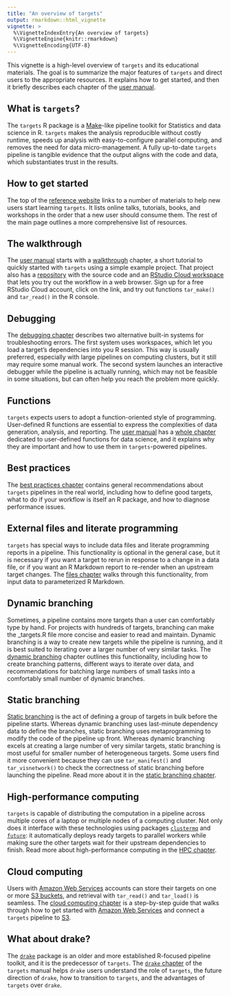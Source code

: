 ```yaml
---
title: "An overview of targets"
output: rmarkdown::html_vignette
vignette: >
  %\VignetteIndexEntry{An overview of targets}
  %\VignetteEngine{knitr::rmarkdown}
  %\VignetteEncoding{UTF-8}
---
```


This vignette is a high-level overview of `targets` and its educational materials. The goal is to summarize the major features of `targets` and direct users to the appropriate resources. It explains how to get started, and then it briefly describes each chapter of the [user manual](https://books.ropensci.org/targets/).

## What is `targets`?

The `targets` R package is a [Make](https://www.gnu.org/software/make/)-like pipeline toolkit for Statistics and data science in R. `targets` makes the analysis reproducible without costly runtime, speeds up analysis with easy-to-configure parallel computing, and removes the need for data micro-management. A fully up-to-date `targets` pipeline is tangible evidence that the output aligns with the code and data, which substantiates trust in the results.

## How to get started

The top of the [reference website](https://docs.ropensci.org/targets/) links to a number of materials to help new users start learning `targets`. It lists online talks, tutorials, books, and workshops in the order that a new user should consume them. The rest of the main page outlines a more comprehensive list of resources.

## The walkthrough

The [user manual](https://books.ropensci.org/targets/) starts with a  [walkthrough](https://books.ropensci.org/targets/walkthrough.html) chapter, a short tutorial to quickly started with `targets` using a simple example project. That project also has a [repository](https://github.com/wlandau/targets-minimal) with the source code and an [RStudio Cloud workspace](https://rstudio.cloud/project/1430691) that lets you try out the workflow in a web browser. Sign up for a free RStudio Cloud account, click on the link, and try out functions `tar_make()` and `tar_read()` in the R console.

## Debugging

The [debugging chapter](https://books.ropensci.org/targets/debugging.html) describes two alternative built-in systems for troubleshooting errors. The first system uses workspaces, which let you load a target's dependencies into you R session. This way is usually preferred, especially with large pipelines on computing clusters, but it still may require some manual work. The second system launches an interactive debugger while the pipeline is actually running, which may not be feasible in some situations, but can often help you reach the problem more quickly.

## Functions

`targets` expects users to adopt a function-oriented style of programming. User-defined R functions are essential to express the complexities of data generation, analysis, and reporting. The [user manual](https://books.ropensci.org/targets/) has a [whole chapter](https://books.ropensci.org/targets/functions.html) dedicated to user-defined functions for data science, and it explains why they are important and how to use them in `targets`-powered pipelines.

## Best practices

The [best practices chapter](https://books.ropensci.org/targets/practices.html) contains general recommendations about `targets` pipelines in the real world, including how to define good targets, what to do if your workflow is itself an R package, and how to diagnose performance issues.

## External files and literate programming

`targets` has special ways to include data files and literate programming reports in a pipeline. This functionality is optional in the general case, but it is necessary if you want a target to rerun in response to a change in a data file, or if you want an R Markdown report to re-render when an upstream target changes. The [files chapter](https://books.ropensci.org/targets/files.html) walks through this functionality, from input data to parameterized R Markdown.

## Dynamic branching

Sometimes, a pipeline contains more targets than a user can comfortably type by hand. For projects with hundreds of targets, branching can make the _targets.R file more concise and easier to read and maintain. Dynamic branching is a way to create new targets while the pipeline is running, and it is best suited to iterating over a larger number of very similar tasks. The [dynamic branching](https://books.ropensci.org/targets/dynamic.html) chapter outlines this functionality, including how to create branching patterns, different ways to iterate over data, and recommendations for batching large numbers of small tasks into a comfortably small number of dynamic branches.

## Static branching

[Static branching](https://books.ropensci.org/targets/static.html) is the act of defining a group of targets in bulk before the pipeline starts. Whereas dynamic branching uses last-minute dependency data to define the branches, static branching uses metaprogramming to modify the code of the pipeline up front. Whereas dynamic branching excels at creating a large number of very similar targets, static branching is most useful for smaller number of heterogeneous targets. Some users find it more convenient because they can use `tar_manifest()` and `tar_visnetwork()` to check the correctness of static branching before launching the pipeline. Read more about it in the [static branching chapter](https://books.ropensci.org/targets/static.html).

## High-performance computing

`targets` is capable of distributing the computation in a pipeline across multiple cores of a laptop or multiple nodes of a computing cluster. Not only does it interface with these technologies using packages [`clustermq`](https://github.com/mschubert/clustermq) and [`future`](https://github.com/HenrikBengtsson/future): it automatically deploys ready targets to parallel workers while making sure the other targets wait for their upstream dependencies to finish. Read more about high-performance computing in the [HPC chapter](https://books.ropensci.org/targets/hpc.html).

## Cloud computing

Users with [Amazon Web Services](https://aws.amazon.com/) accounts can store their targets on one or more [S3 buckets](https://aws.amazon.com/s3/), and retrieval with `tar_read()` and `tar_load()` is seamless. The [cloud computing chapter](https://books.ropensci.org/targets/cloud.html) is a step-by-step guide that walks through how to get started with [Amazon Web Services](https://aws.amazon.com/) and connect a `targets` pipeline to [S3](https://aws.amazon.com/s3/).

## What about drake?

The [`drake`](https://github.com/ropensci/drake) package is an older and more established R-focused pipeline toolkit, and it is the predecessor of `targets`. The [`drake` chapter](https://books.ropensci.org/targets/drake.html) of the `targets` manual helps `drake` users understand the role of `targets`, the future direction of `drake`, how to transition to `targets`, and the advantages of `targets` over `drake`.
